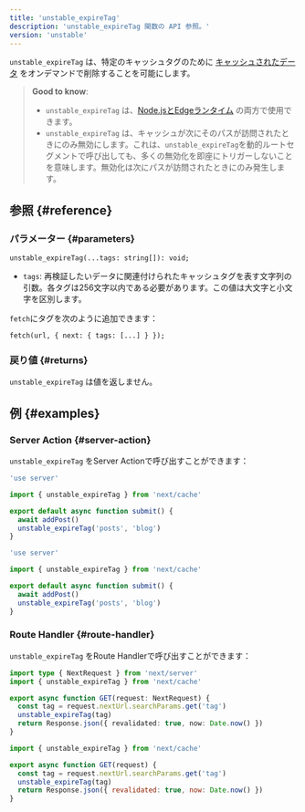 ```yaml
---
title: 'unstable_expireTag'
description: 'unstable_expireTag 関数の API 参照。'
version: 'unstable'
---
```


`unstable_expireTag` は、特定のキャッシュタグのために [キャッシュされたデータ](/docs/app/building-your-application/caching) をオンデマンドで削除することを可能にします。

> **Good to know**:
>
> - `unstable_expireTag` は、[Node.jsとEdgeランタイム](/docs/app/building-your-application/rendering/edge-and-nodejs-runtimes) の両方で使用できます。
> - `unstable_expireTag` は、キャッシュが次にそのパスが訪問されたときにのみ無効にします。これは、`unstable_expireTag`を動的ルートセグメントで呼び出しても、多くの無効化を即座にトリガーしないことを意味します。無効化は次にパスが訪問されたときにのみ発生します。

## 参照 {#reference}

### パラメーター {#parameters}

```tsx
unstable_expireTag(...tags: string[]): void;
```

- `tags`: 再検証したいデータに関連付けられたキャッシュタグを表す文字列の引数。各タグは256文字以内である必要があります。この値は大文字と小文字を区別します。

`fetch`にタグを次のように追加できます：

```tsx
fetch(url, { next: { tags: [...] } });
```

### 戻り値 {#returns}

`unstable_expireTag` は値を返しません。

## 例 {#examples}

### Server Action {#server-action}

`unstable_expireTag` をServer Actionで呼び出すことができます：

<Tabs>
<TabItem value="ts" label="TypeScript">

```ts title="app/actions.ts" switcher
'use server'

import { unstable_expireTag } from 'next/cache'

export default async function submit() {
  await addPost()
  unstable_expireTag('posts', 'blog')
}
```

</TabItem>
<TabItem value="js" label="JavaScript">

```js title="app/actions.js" switcher
'use server'

import { unstable_expireTag } from 'next/cache'

export default async function submit() {
  await addPost()
  unstable_expireTag('posts', 'blog')
}
```

</TabItem>
</Tabs>

### Route Handler {#route-handler}

`unstable_expireTag` をRoute Handlerで呼び出すことができます：

<Tabs>
<TabItem value="ts" label="TypeScript">

```ts title="app/api/revalidate/route.ts" switcher
import type { NextRequest } from 'next/server'
import { unstable_expireTag } from 'next/cache'

export async function GET(request: NextRequest) {
  const tag = request.nextUrl.searchParams.get('tag')
  unstable_expireTag(tag)
  return Response.json({ revalidated: true, now: Date.now() })
}
```

</TabItem>
<TabItem value="js" label="JavaScript">

```js title="app/api/revalidate/route.js" switcher
import { unstable_expireTag } from 'next/cache'

export async function GET(request) {
  const tag = request.nextUrl.searchParams.get('tag')
  unstable_expireTag(tag)
  return Response.json({ revalidated: true, now: Date.now() })
}
```

</TabItem>
</Tabs>
